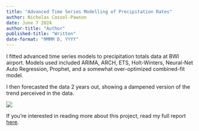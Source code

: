 ```yaml
---
title: "Advanced Time Series Modelling of Precipitation Rates"
author: Nicholas Cassol-Pawson
date: June 7 2024
author-title: "Author"
published-title: "Written"
date-format: "MMMM D, YYYY"
---
```


I fitted advanced time series models to precipitation totals data at BWI airport. Models used included ARIMA, ARCH, ETS, Holt-Winters, Neural-Net Auto Regression, Prophet, and a somewhat over-optimized combined-fit model. 

I then forecasted the data 2 years out, showing a dampened version of the trend perceived in the data. 

![](Graph.png)

If you're interested in reading more about this project, read my full report [here](20240607_Precipitation.pdf).
